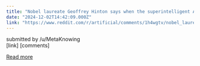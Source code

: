 ```yaml
---
title: "Nobel laureate Geoffrey Hinton says when the superintelligent AIs start competing for resources like GPUs the most aggressive ones will dominate, and we'll be on the wrong side of evolution"
date: "2024-12-02T14:42:09.000Z"
link: "https://www.reddit.com/r/artificial/comments/1h4wgtv/nobel_laureate_geoffrey_hinton_says_when_the/"
---
```


submitted by    /u/MetaKnowing  
 [link]   [comments]

[Read more](https://www.reddit.com/r/artificial/comments/1h4wgtv/nobel_laureate_geoffrey_hinton_says_when_the/)
